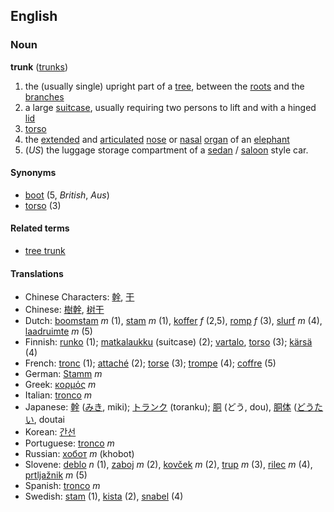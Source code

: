 ==English==
===Noun===
'''trunk''' ([[trunks]])

# the (usually single) upright part of a [[tree]], between the [[root]]s and the [[branch]]es
# a large [[suitcase]], usually requiring two persons to lift and with a hinged [[lid]]
# [[torso]]
# the [[extended]] and [[articulated]] [[nose]] or [[nasal]] [[organ]] of an [[elephant]]
# (''US'') the luggage storage compartment of a [[sedan]] / [[saloon]] style car.

==== Synonyms ====
*[[boot]] (5, ''British'', ''Aus'')
*[[torso]] (3)

====Related terms====
*[[tree trunk]]

====Translations====
*Chinese Characters: [[幹]], [[干]]
*Chinese: [[樹幹]], [[树干]]
*Dutch: [[boomstam]] ''m'' (1), [[stam]] ''m'' (1), [[koffer]] ''f'' (2,5), [[romp]] ''f'' (3), [[slurf]] ''m'' (4), [[laadruimte]] ''m'' (5)
*Finnish: [[runko]] (1); [[matkalaukku]] (suitcase) (2); [[vartalo]], [[torso]] (3); [[kärsä]] (4)
*French: [[tronc]] (1); [[attaché]] (2); [[torse]] (3); [[trompe]] (4); [[coffre]] (5)
*German: [[Stamm]] ''m''
*Greek: [[κορμός]] ''m''
*Italian: [[tronco]] ''m''
*Japanese: [[幹]] ([[みき]], miki); [[トランク]] (toranku); [[胴]] (どう, dou), [[胴体]] ([[どうたい]], doutai
*Korean: [[간선]]
*Portuguese: [[tronco]] ''m''
*Russian: [[хобот]] ''m'' (khobot)
*Slovene: [[deblo]] ''n'' (1), [[zaboj]] ''m'' (2), [[kovček]] ''m'' (2), [[trup]] ''m'' (3), [[rilec]] ''m'' (4), [[prtljažnik]] ''m'' (5)
*Spanish: [[tronco]] ''m''
*Swedish: [[stam]] (1), [[kista]] (2), [[snabel]] (4)